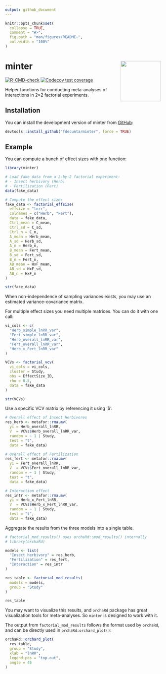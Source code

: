 ```yaml
---
output: github_document
---
```


<!-- README.md is generated from README.Rmd. Please edit that file -->

```r
knitr::opts_chunk$set(
  collapse = TRUE,
  comment = "#>",
  fig.path = "man/figures/README-",
  out.width = "100%"
)
```

# minter <img src="man/figures/minter_logo.png" align="right" alt="" width="130" />

<!-- badges: start -->
[![R-CMD-check](https://github.com/fdecunta/minter/actions/workflows/R-CMD-check.yaml/badge.svg)](https://github.com/fdecunta/minter/actions/workflows/R-CMD-check.yaml)
[![Codecov test coverage](https://codecov.io/gh/fdecunta/minter/graph/badge.svg)](https://app.codecov.io/gh/fdecunta/minter)
<!-- badges: end -->


Helper functions for conducting meta-analyses of interactions in 2×2 factorial experiments.


## Installation

You can install the development version of minter from [GitHub](https://github.com/fdecunta/minter):

``` r
devtools::install_github("fdecunta/minter", force = TRUE)
```

## Example

You can compute a bunch of effect sizes with one function:

```r
library(minter)

# Load fake data from a 2-by-2 factorial experiment:
# - Insect herbivory (Herb)
# - Fertilization (Fert)
data(fake_data)

# Compute the effect sizes
fake_data <- factorial_effsize(
  effsize = "lnrr",
  colnames = c("Herb", "Fert"),
  data = fake_data,
  Ctrl_mean = C_mean,
  Ctrl_sd = C_sd,
  Ctrl_n = C_n,
  A_mean = Herb_mean,
  A_sd = Herb_sd,
  A_n = Herb_n,
  B_mean = Fert_mean,
  B_sd = Fert_sd,
  B_n = Fert_n,
  AB_mean = HxF_mean,
  AB_sd = HxF_sd,
  AB_n = HxF_n
)

str(fake_data)
```


When non-independence of sampling variances exists, you may use an estimated variance-covariance matrix.

For multiple effect sizes you need multiple matrices. You can do it with one call:

```r
vi_cols <- c(
  "Herb_simple_lnRR_var",
  "Fert_simple_lnRR_var",
  "Herb_overall_lnRR_var",
  "Fert_overall_lnRR_var",
  "Herb_x_Fert_lnRR_var"
)

VCVs <- factorial_vcv(
  vi_cols = vi_cols,
  cluster = Study,
  obs = EffectSize_ID,
  rho = 0.5,
  data = fake_data
)

str(VCVs)
```


Use a specific VCV matrix by referencing it using '$':

```r
# Overall effect of Insect Herbivores
res_herb <- metafor::rma.mv(
  yi = Herb_overall_lnRR,
  V  = VCVs$Herb_overall_lnRR_var,
  random = ~ 1 | Study,
  test = "t",
  data = fake_data)

# Overall effect of Fertilization
res_fert <- metafor::rma.mv(
  yi = Fert_overall_lnRR,
  V  = VCVs$Fert_overall_lnRR_var,
  random = ~ 1 | Study,
  test = "t",
  data = fake_data)

# Interaction effect 
res_intr <- metafor::rma.mv(
  yi = Herb_x_Fert_lnRR,
  V  = VCVs$Herb_x_Fert_lnRR_var,
  random = ~ 1 | Study,
  test = "t",
  data = fake_data)
```


Aggregate the results from the three models into a single table.


```r
# factorial_mod_results() uses orchaRd::mod_results() internally
# library(orchaRd) 

models <- list(
  "Insect herbivory" = res_herb,
  "Fertilization" = res_fert,
  "Interaction" = res_intr
)

res_table <- factorial_mod_results(
  models = models,
  group = "Study"
)

res_table
```

You may want to visualize this results, and `orchaRd` package has great visualization tools for meta-analyses. So `minter` is designed to work with it. 

The output from `factorial_mod_results` follows the format used by `orchaRd`, and can be directly used in `orchaRd:orchard_plot()`:


```r
orchaRd::orchard_plot(
  res_table,
  group = "Study",
  xlab = "lnRR",
  legend.pos = "top.out",
  angle = 45
)
```







